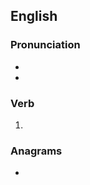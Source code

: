 ==English==

===Pronunciation===
* {{IPA|/æʃt/|lang=en}}
* {{rhymes|æʃt|lang=en}}

===Verb===
{{head|en|verb form}}

# {{en-past of|ash}}

===Anagrams===
* {{anagrams|en|a=adehs|Da'esh|Daesh|Desha|Hades|Shade|Shead|deash|hades|heads|sadhe|shade}}